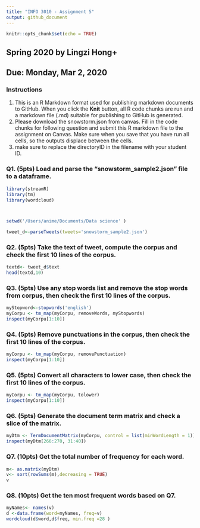 ---
title: "INFO 3010 - Assignment 5"
output: github_document
---

```{r setup, include=FALSE}
knitr::opts_chunk$set(echo = TRUE)
```

## Spring 2020 by Lingzi Hong+
## Due: Monday, Mar 2, 2020
### Instructions
1. This is an R Markdown format used for publishing markdown documents to GitHub. When you click the **Knit** button, all R code chunks are run and a markdown file (.md) suitable for publishing to GitHub is generated.
2. Please download the snowstorm.json from canvas. Fill in the code chunks for following question and submit this R markdown file to the assignment on Canvas. Make sure when you save that you have run all cells, so the outputs displace between the cells.
3. make sure to replace the directoryID in the filename with your student ID. 


### Q1. (5pts) Load and parse the "snowstorm_sample2.json" file to a dataframe.
```{r}
library(streamR)
library(tm)
library(wordcloud)



setwd('/Users/anime/Documents/Data science' )

tweet_d<-parseTweets(tweets='snowstorm_sample2.json')

```

### Q2. (5pts) Take the text of tweet, compute the corpus and check the first 10 lines of the corpus.
```{r}
textd<- tweet_d$text
head(textd,10)
```

### Q3. (5pts) Use any stop words list and remove the stop words from corpus, then check the first 10 lines of the corpus.
```{r}
myStopword<-stopwords('english')
myCorpu <- tm_map(myCorpu, removeWords, myStopwords)
inspect(myCorpu[1:10])
```

### Q4. (5pts) Remove punctuations in the corpus, then check the first 10 lines of the corpus.
```{r}
myCorpu <- tm_map(myCorpu, removePunctuation)
inspect(myCorpu[1:10])
```

### Q5. (5pts) Convert all characters to lower case, then check the first 10 lines of the corpus. 
```{r}
myCorpu <- tm_map(myCorpu, tolower)
inspect(myCorpu[1:10])
```

### Q6. (5pts) Generate the document term matrix and check a slice of the matrix. 
```{r}
myDtm <- TermDocumentMatrix(myCorpu, control = list(minWordLength = 1))
inspect(myDtm[266:270, 31:40])
```

### Q7. (10pts) Get the total number of frequency for each word.
```{r}
m<- as.matrix(myDtm)
v<- sort(rowSums(m),decreasing = TRUE)
v
```

### Q8. (10pts) Get the ten most frequent words based on Q7. 
```{r}
myNames<- names(v)
d <-data.frame(word=myNames, freq=v) 
wordcloud(d$word,d$freq, min.freq =28 )

```

